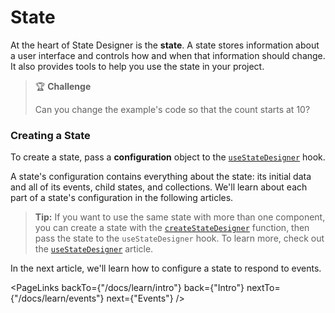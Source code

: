 # State

At the heart of State Designer is the **state**. A state stores information about a user interface and controls how and when that information should change. It also provides tools to help you use the state in your project.

> 🏆 **Challenge**
>
> Can you change the example's code so that the count starts at 10?

### Creating a State

To create a state, pass a **configuration** object to the [`useStateDesigner`](/docs/api/useStateDesigner) hook.

<LiveView snippet="state" />

A state's configuration contains everything about the state: its initial data and all of its events, child states, and collections. We'll learn about each part of a state's configuration in the following articles.

> **Tip:** If you want to use the same state with more than one component, you can create a state with the [`createStateDesigner`](/docs/api/useStateDesigner) function, then pass the state to the `useStateDesigner` hook. To learn more, check out the [`useStateDesigner`](/docs/api/useStateDesigner) article.

In the next article, we'll learn how to configure a state to respond to events.

<PageLinks
  backTo={"/docs/learn/intro"}
  back={"Intro"}
  nextTo={"/docs/learn/events"}
  next={"Events"}
/>
